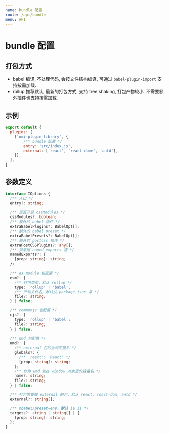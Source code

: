 ```yaml
---
name: bundle 配置
route: /api/bundle
menu: API
---
```

# bundle 配置

## 打包方式
* babel 编译, 不处理代码, 会按文件结构编译, 可通过 `babel-plugin-import` 支持按需加载.
* rollup 推荐默认, 最新的打包方式, 支持 tree shaking, 打包产物较小, 不需要额外插件也支持按需加载.

## 示例
```js
export default {
  plugins: [
    ['umi-plugin-library', {
        /** bundle 配置 */
        entry: 'src/index.js',
        external: ['react', 'react-dome', 'antd'],
    }],
  ],
}
```

## 参数定义
```typescript
interface IOptions {
  /** 入口 */
  entry?: string;

  /** 是否开启 cssModules */
  cssModules?: boolean;
  /** 额外的 babel 插件 */
  extraBabelPlugins?: BabelOpt[];
  /** 额外的 babel preset */
  extraBabelPresets?: BabelOpt[];
  /** 额外的 postcss 插件 */
  extraPostCSSPlugins?: any[];
  /** 如果报 named exports 错 */
  namedExports?: {
    [prop: string]: string;
  };

  /** es module 包配置 */
  esm?: {
    /** 打包类型，默认 rollup */
    type: 'rollup' | 'babel';
    /** 产物文件名，默认从 package.json 拿 */
    file?: string;
  } | false;

  /** commonjs 包配置 */
  cjs?: {
    type: 'rollup' | 'babel';
    file?: string;
  } | false;
  
  /** umd 包配置 */
  umd?: {
    /** external 包的全局变量名 */
    globals?: {
      /** 'react': 'React' */
      [prop: string]: string;
    };
    /** 作为 umd 包在 window 对象里的变量名 */
    name?: string;
    file?: string;
  } | false;

  /** 打包需要被 external 的包，默认 react, react-dom, antd */
  external?: string[];

  /** @babel/preset-env，默认 ie 11 */
  targets?: string | string[] | {
    [prop: string]: string;
  };
}
```
